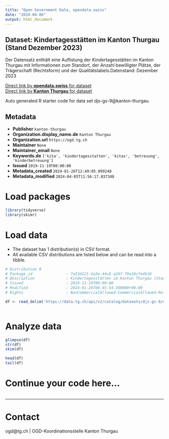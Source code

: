 ```yaml
---
title: "Open Government Data, opendata.swiss"
date: "2024-04-06"
output: html_document
---
```


## Dataset: Kindertagesstätten im Kanton Thurgau (Stand Dezember 2023)

Der Datensatz enthält eine Auflistung der Kindertagesstätten im Kanton Thurgau mit Informationen zum Standort, der Anzahl bewilligter Plätze, der Trägerschaft (Rechtsform) und der Qualitätslabels.Datenstand: Dezember 2023

[Direct link by **opendata.swiss** for dataset](https://opendata.swiss/de/dataset/kindertagesstatten-im-kanton-thurgau-stand-dezember-2023)<br>
[Direct link by **Kanton Thurgau** for dataset](https://data.tg.ch/explore/dataset/djs-gs-9/)

Auto generated R starter code for data set djs-gs-9@kanton-thurgau.

## Metadata

- **Publisher** `kanton-thurgau`
- **Organization.display_name.de** `Kanton Thurgau`
- **Organization.url** `https://ogd.tg.ch`
- **Maintainer** `None`
- **Maintainer_email** `None`
- **Keywords.de** `['kita', 'kindertagesstatten', 'kitas', 'betreuung', 'kinderbetreuung']`
- **Issued** `2019-11-19T00:00:00`
- **Metadata_created** `2024-01-26T12:49:05.899248`
- **Metadata_modified** `2024-04-05T11:56:17.037348`


# Load packages

```r

library(tidyverse)
library(skimr)

```

# Load data

-   The dataset has 1 distribution(s) in CSV format.
-   All available CSV distributions are listed below and can be read into a tibble.

```r

# Distribution 0
# Package_id               : 7a53d121-4a3e-44c8-a267-f9a10cfe4b18
# Description              : Kindertagesstätten im Kanton Thurgau (Stand Dezember 2023) (csv)
# Issued                   : 2019-11-19T00:00:00
# Modified                 : 2024-01-26T08:45:54.388000+00:00
# Rights                   : NonCommercialAllowed-CommercialAllowed-ReferenceRequired

df <- read_delim('https://data.tg.ch/api/v2/catalog/datasets/djs-gs-9/exports/csv')



```

# Analyze data

```r

glimpse(df)
str(df)
skim(df)

head(df)
tail(df)

```

# Continue your code here...

```r

```

------------------------------------------------------------------------

# Contact

ogd@tg.ch | OGD-Koordinationsstelle Kanton Thurgau

